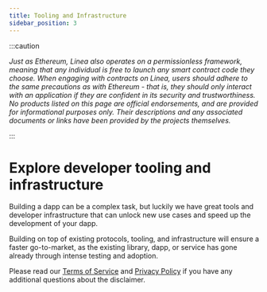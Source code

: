 ```yaml
---
title: Tooling and Infrastructure
sidebar_position: 3
---
```


:::caution

_Just as Ethereum, Linea also operates on a permissionless framework, meaning that any individual is free to launch any smart contract code they choose. When engaging with contracts on Linea, users should adhere to the same precautions as with Ethereum - that is, they should only interact with an application if they are confident in its security and trustworthiness. No products listed on this page are official endorsements, and are provided for informational purposes only. Their descriptions and any associated documents or links have been provided by the projects themselves._

:::

# Explore developer tooling and infrastructure

Building a dapp can be a complex task, but luckily we have great tools and developer infrastructure that can unlock new use cases and speed up the development of your dapp.

Building on top of existing protocols, tooling, and infrastructure will ensure a faster go-to-market, as the existing library, dapp, or service has gone already through intense testing and adoption.

Please read our [Terms of Service](https://linea.build/terms-of-service) and [Privacy Policy](https://consensys.io/privacy-policy/) if you have any additional questions about the disclaimer.



<DocCardList />

<!-- 

<CardList items={[
  {
    title: 'Account Abstraction',
    items: [
      { label: '4337', link: '/build-on-linea/tooling/account-abstraction/4337' },
      { label: 'Biconomy', link: '/build-on-linea/tooling/account-abstraction/biconomy' },
      { label: 'Etherspot', link: '/build-on-linea/tooling/account-abstraction/etherspot' },
      { label: 'Smartwallets', link: '/build-on-linea/tooling/account-abstraction/smartwallets' },
      { label: 'Station', link: '/build-on-linea/tooling/account-abstraction/station' },
      // Add more items as needed...
    ],
  },
  {
    title: 'Attestations',
    items: [
      { label: 'Pado', link: '/build-on-linea/tooling/attestations/pado' },
      // Add more items as needed...
    ],
  },
  {
    title: 'Automation',
    items: [
      { label: 'Hal Stream', link: '/build-on-linea/tooling/automation/hal-stream' },
      // Add more items as needed...
    ],
  },
  {
    title: 'Cloud Infra',
    items: [
      { label: 'Spheron', link: '/build-on-linea/tooling/cloud-infra/spheron' },
      // Add more items as needed...
    ],
  },
  {
    title: 'Contracts Templates',
    items: [
      { label: 'Thirdweb', link: '/build-on-linea/tooling/contracts-templates/thirdweb' },
      // Add more items as needed...
    ],
  },
  {
    title: 'Cross Chain',
    items: [
      { label: 'Axelar', link: '/build-on-linea/tooling/cross-chain/axelar' },
      { label: 'Layerzero', link: '/build-on-linea/tooling/cross-chain/layerzero' },
      // Add more items as needed...
    ],
  },
  {
    title: 'Data Indexers',
    items: [
      { label: 'Covalent', link: '/build-on-linea/tooling/data-indexers/covalent' },
      { label: 'Envio', link: '/build-on-linea/tooling/data-indexers/envio' },
      { label: 'Flair', link: '/build-on-linea/tooling/data-indexers/flair' },
      { label: 'Goldsky Index', link: '/build-on-linea/tooling/data-indexers/goldsky/goldsky-index' },
      { label: 'Goldsky Mirror', link: '/build-on-linea/tooling/data-indexers/goldsky/goldsky-mirror' },
      { label: 'Goldsky Overview', link: '/build-on-linea/tooling/data-indexers/goldsky/overview' },
      { label: 'Nftscan', link: '/build-on-linea/tooling/data-indexers/nftscan' },
      { label: 'Reservoir', link: '/build-on-linea/tooling/data-indexers/reservoir' },
      { label: 'Sentio', link: '/build-on-linea/tooling/data-indexers/sentio' },
      { label: 'Thegraph', link: '/build-on-linea/tooling/data-indexers/thegraph' },
      // Add more items as needed...
    ],
  },
  {
    title: 'Libraries',
    items: [
      { label: 'Ape', link: '/build-on-linea/tooling/libraries/ape' },
      { label: 'Ethereum List', link: '/build-on-linea/tooling/libraries/ethereum-list' },
      { label: 'Ethers Js', link: '/build-on-linea/tooling/libraries/ethers-js' },
      { label: 'Multicall', link: '/build-on-linea/tooling/libraries/multicall' },
      { label: 'Wagmi', link: '/build-on-linea/tooling/libraries/wagmi' },
      { label: 'Wallet Connect', link: '/build-on-linea/tooling/libraries/wallet-connect' },
      // Add more items as needed...
    ],
  },
  {
    title: 'Oracles',
    items: [
      { label: 'API3', link: '/build-on-linea/tooling/oracles/api3' },
      { label: 'Chainlink', link: '/build-on-linea/tooling/oracles/chainlink' },
      { label: 'Dia', link: '/build-on-linea/tooling/oracles/dia' },
      { label: 'Pyth', link: '/build-on-linea/tooling/oracles/pyth' },
      { label: 'Redstone', link: '/build-on-linea/tooling/oracles/redstone' },
      { label: 'Umbrella', link: '/build-on-linea/tooling/oracles/umbrella' },
      // Add more items as needed...
    ],
  },
  {
    title: 'Security',
    items: [
      { label: 'Goplus Security API', link: '/build-on-linea/tooling/security/goplus-security-api' },
      { label: 'Scamfari', link: '/build-on-linea/tooling/security/scamfari' },
      // Add more items as needed...
    ],
  },
  // Add more cards as needed...
]} />

-->
